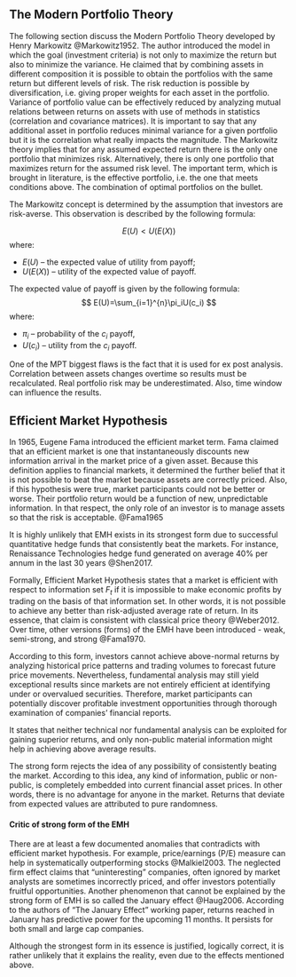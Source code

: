 ## The Modern Portfolio Theory
The following section discuss the Modern Portfolio Theory developed by Henry
Markowitz @Markowitz1952. The author introduced the model in which the goal
(investment criteria) is not only to maximize the return but also to minimize the
variance. He claimed that by combining assets in different composition it is
possible to obtain the portfolios with the same return but different levels of
risk. The risk reduction is possible by diversification, i.e. giving proper
weights for each asset in the portfolio. Variance of portfolio value can be
effectively reduced by analyzing mutual relations between returns on assets with
use of methods in statistics (correlation and covariance matrices). It is
important to say that any additional asset in portfolio reduces minimal variance
for a given portfolio but it is the correlation what really impacts the
magnitude.
The Markowitz theory implies that for any assumed expected return there is the
only one portfolio that minimizes risk. Alternatively, there is only one
portfolio that maximizes return for the assumed risk level. The important term,
which is brought in literature, is the effective portfolio, i.e. the one that
meets conditions above.
The combination of optimal portfolios on the bullet.

<!-- ![Efficient Frontier](../../figures/markowitz_frontier.jpg) -->

The Markowitz concept is determined by the assumption that investors are
risk-averse. This observation is described by the following formula:

$$
E(U)<U(E(X))
$$
where:

* $E(U)$ -- the expected value of utility from payoff;
* $U(E(X))$ -- utility of the expected value of payoff.

The expected value of payoff is given by the following formula:
$$
E(U)=\sum_{i=1}^{n}\pi_iU(c_i)
$$
where:

* $\pi_i$ -- probability of the $c_i$ payoff,
* $U(c_i)$ -- utility from the $c_i$ payoff.

One of the MPT biggest flaws is the fact that it is used for ex post analysis.
Correlation between assets changes overtime so results must be recalculated. Real
portfolio risk may be underestimated. Also, time window can influence the results.

## Efficient Market Hypothesis
In 1965, Eugene Fama introduced the efficient market term. Fama claimed that an
efficient market is one that instantaneously discounts new information arrival
in the market price of a given asset. Because this definition applies to
financial markets, it determined the further belief that it is not possible to
beat the market because assets are correctly priced. Also, if this hypothesis
were true, market participants could not be better or worse. Their portfolio
return would be a function of new, unpredictable information. In that respect,
the only role of an investor is to manage assets so that the risk is
acceptable. @Fama1965

It is highly unlikely that EMH exists in its strongest form due to successful
quantitative hedge funds that consistently beat the markets. For instance,
Renaissance Technologies hedge fund generated on average 40% per annum in the
last 30 years @Shen2017.

Formally, Efficient Market Hypothesis states that a market is efficient with
respect to information set $F_t$ if it is impossible to make economic profits by
trading on the basis of that information set. In other words, it is not possible
to achieve any better than risk-adjusted average rate of return. In its essence,
that claim is consistent with classical price theory @Weber2012. Over time, other
versions (forms) of the EMH have been introduced - weak, semi-strong, and strong
@Fama1970.

\theoremstyle{definition}
\begin{definition}{Weak Form of the EMH}
$F_t$ represents only the information contained in the past price history of the
market as of time $t$
\end{definition}

According to this form, investors cannot achieve above-normal returns by
analyzing historical price patterns and trading volumes to forecast future price
movements. Nevertheless, fundamental analysis may still yield exceptional results
since markets are not entirely efficient at identifying under or overvalued
securities. Therefore, market participants can potentially discover profitable
investment opportunities through thorough examination of companies' financial
reports.

\theoremstyle{definition}
\begin{definition}{Semi-Strong Form of the EMH}
$F_t$ represents all information publicly available at time $t$
\end{definition}

It states that neither technical nor fundamental analysis can be exploited
for gaining superior returns, and only non-public material information might help
in achieving above average results.

\theoremstyle{definition}
\begin{definition}{Strong Form of the EMH}
$F_t$ represents all information (public and private) known to anyone at time t.
\end{definition}

The strong form rejects the idea of any possibility of consistently beating the
market. According to this idea, any kind of information, public or non-public, is
completely embedded into current financial asset prices. In other words, there is
no advantage for anyone in the market. Returns that deviate from expected values
are attributed to pure randomness.

#### Critic of strong form of the EMH

There are at least a few documented anomalies that contradicts with efficient
market hypothesis. For example, price/earnings (P/E) measure can help in
systematically outperforming stocks @Malkiel2003.
The neglected firm effect claims that "uninteresting" companies, often ignored by
market analysts are sometimes incorrectly priced, and offer investors potentially
fruitful opportunities. Another phenomenon that cannot be explained by the strong
form of EMH is so called the January effect @Haug2006.  According to the authors
of "The January Effect" working paper, returns reached in January has predictive
power for the upcoming 11 months. It persists for both small and large cap
companies.

Although the strongest form in its essence is justified, logically correct, it is
rather unlikely that it explains the reality, even due to the effects mentioned
above.
